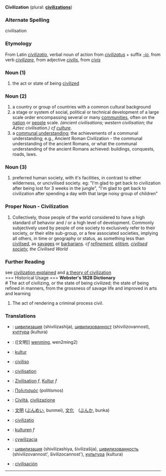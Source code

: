 '''Civilization''' (plural: '''[[civilizations]]''')
===Alternate Spelling===
civilisation
===Etymology===
From Latin ''[[civilizatio]]'', verbal noun of action from ''[[civilizatus]]'' + suffix ''[[-io]]'', from verb ''[[civilizare]]'', from adjective ''[[civilis]]'', from ''[[civis]]''
===Noun (1)===
# the act or state of being [[civilized]]
===Noun (2)===
# a country or group of countries with a common cultural background
# a stage or system of social, political or technical development of a large scale order encompassing several or many [[community|communities]], often on the [[nation]] or [[people]] scale. <i>(ancient civilisations; western civilisation; the Aztec civilisation.) cf [[culture]]</i>.
# a [[communal understanding]]; the achievements of a communal understanding; e.g., Ancient Roman Civilization - the communal understanding of the ancient Romans, or what the communal understanding  of the ancient Romans achieved: buildings, conquests, roads, laws.  
===Noun (3)===
# preferred human society, with it's facilities, in contrast to either wilderness, or uncivilised society. eg: "I'm glad to get back to civilization after being lost for 3 weeks in the jungle", "I'm glad to get back to civilization after spending a day with that large noisy group of children"
===Proper Noun - Civilization===
# Collectively, those people of the world considered to have a high standard of behavior and / or a high level of development. Commonly subjectively used by people of one society to exclusively refer to their society, or their elite sub-group, or a few associated societies, implying all others, in time or geography or status, as something less than [[civilise|civilised]], as [[savage|savages]] or [[barbarian|barbarians]]. <i>cf [[refinement]], [[elitism]], [[civilised society]], the Civilised World</i>

=== Further Reading ===
see [http://www.ourcivilisation.com/define.htm civilization explained]
and [http://www.ourcivilisation.com/theory.htm a theory of civilization]<br>
=== Historical Usage ===
<b>Webster's 1828 Dictionary</b><br>
# The act of civilizing, or the state of being civilized; the state of being refined in manners, from the grossness of savage life and improved in arts and learning
# The act of rendering a criminal process civil.
===Translations===
*{{bg}}: [[цивилизация]] (shivilizashija), [[цивилизованност]] (shivilizovannost), [[култура]] (kultura)
*{{zh}}: ([文明]] [[wenming]], wen2ming2)
*{{da}}: [[kultur]]
*{{eo}}: [[civiliso]]
*{{fr}}: [[civilisation]]
*{{de}}: [[Zivilisation]] ''f'', [[Kultur]] ''f''
*{{el}}: [[Πολιτισμός]] (politismos)
*{{it}}: [[Civiltà]], [[civilizazione]]
*{{ja}}: [[文明]] ([[ぶんめい]], bunmei), [[文化]]　([[ぶんか]], bunka)
*{{la}}: [[civilizatio]]
*{{no}}: [[kulturen]] ''f''
*{{pl}}: [[cywilizacja]]
*{{ru}}: [[цивилизация]] (shivilizashiya, šivilizašija), [[цивилизованность]] (shivilizovannost', šivilizocannost'), [[культура]] (kultura)
*{{es}}: [[civilisación]]
----